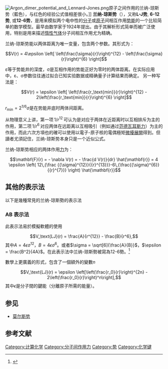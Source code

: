 {{NoteTA
|G1 = Physics
}}
[[File:Argon_dimer_potential_and_Lennard-Jones.png|thumb]]原子之间作用的兰纳-琼斯势（藍色），与红色的经验公式值相差很小。]]
'''兰纳-琼斯势'''（{{lang-en|'''Lennard-Jones potential'''}}），又称'''L-J势''', '''6-12势''', 或'''12-6势'''，是用来模拟两个电中性的[[分子|分子]]或[[原子|原子]]间相互作用[[势能|势能]]的一个比较简单的数学模型。最早由数学家{{le|约翰·兰纳-琼斯|John Lennard-Jones}}于1924年提出。由于其解析形式简单而被广泛使用，特别是用来描述[[稀有氣體|惰性气体]]分子间相互作用尤为精确。

兰纳-琼斯势能以两体距离为唯一变量，包含两个参数。其形式为：
:<math>
V(r) = 4\epsilon \left[ \left(\frac{\sigma}{r}\right)^{12} - \left(\frac{\sigma}{r}\right)^{6} \right]
</math>

ε等于势能井的深度，σ是互相作用的势能正好为零时的两体距离。在实际应用中，ε、σ参数往往通过拟合已知实验数据或精确量子计算结果而确定。
另一种写法是：
:<math>
V(r) = \epsilon \left[ \left(\frac{r_\text{min}}{r}\right)^{12} - 2\left(\frac{r_\text{min}}{r}\right)^{6} \right]
</math>

<math>r_\text{min} = 2^{1/6}\sigma</math>是在势能井底时两体间距离。

从物理意义上讲，第一项<math>\,{1}/{r^{12}}\,</math>可认为是对应于两体在近距离时以互相排斥为主的作用，第二项<math>\,{1}/{r^{6}}\,</math>对应两体在远距离以互相吸引（例如通过[[范德瓦耳斯力|范德瓦耳斯力]]）为主的作用，而此六次方項也的確可以使用以電子-原子核的電偶極矩[[微擾理論|微擾展開]]得到。但讀者尤須記住，兰纳-琼斯势本身只是一个近似公式。

兰纳-琼斯势相应的两体作用[[力|力]]为：
:<math> \mathbf{F}(r) = - \nabla V(r) = - \frac{d V(r)}{dr}  \hat{\mathbf{r}} = 4 \epsilon \left( 12\,{\frac {{\sigma}^{12}}{{r}^{13}}}-6\,{\frac{{\sigma}^{6}}{{r}^{7}}} \right) \hat{\mathbf{r}}</math>

== 其他的表示法 ==
以下是幾種常見的兰纳-琼斯勢的表示法
===AB 表示法===
此表示法易於模擬軟體的使用
:<math> V_\text{LJ}(r) = \frac{A}{r^{12}} - \frac{B}{r^6}, </math>
其中<math>A = 4\epsilon \sigma^{12}</math>，<math>B = 4\epsilon \sigma^6</math>。或者<math>\sigma = \sqrt[6]{\frac{A}{B}}</math>，<math>\epsilon = \frac{B^2}{4A}</math>。在此表示法中兰纳-琼斯勢被寫為12-6勢。<ref name=LennardJones1931>{{Cite journal |last1= Lennard-Jones |first1= J. E. |title= Cohesion |doi= 10.1088/0959-5309/43/5/301 |journal= Proceedings of the Physical Society |volume= 43 |issue= 5 |pages= 461 |year= 1931 |pmid= |pmc= |bibcode= 1931PPS....43..461L}}</ref>

數學上更廣義的形式，包含了一個額外的變數''n'' 
:<math> V_\text{LJ}(r) = \epsilon \left[\left(\frac{r_0}{r}\right)^{2n} - 2\left(\frac{r_0}{r}\right)^n\right], </math>
其中<math>\epsilon</math>是分子間的鍵能（分離原子所需的能量）。

== 参见 ==
*[[莫尔斯势|莫尔斯势]]

== 参考文献 ==
{{Reflist}}

{{固体物理学}}

[[Category:计算化学|Category:计算化学]]
[[Category:分子间作用力|Category:分子间作用力]]
[[Category:势|Category:势]]
[[Category:化学键|Category:化学键]]